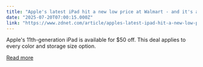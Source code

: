 ```yaml
---
title: "Apple's latest iPad hit a new low price at Walmart - and it's available in every color"
date: "2025-07-20T07:00:15.000Z"
link: "https://www.zdnet.com/article/apples-latest-ipad-hit-a-new-low-price-at-walmart-and-its-available-in-every-color/"
---
```


Apple's 11th-generation iPad is available for $50 off. This deal applies to every color and storage size option.

[Read more](https://www.zdnet.com/article/apples-latest-ipad-hit-a-new-low-price-at-walmart-and-its-available-in-every-color/)
